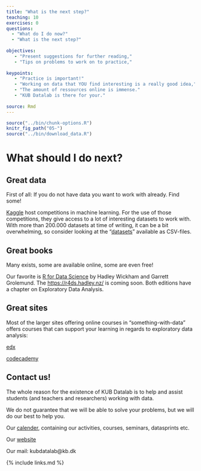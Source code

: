 ```yaml
---
title: "What is the next step?"
teaching: 10
exercises: 0
questions:
  - "What do I do now?"
  - "What is the next step?"
  
objectives:
   - "Present suggestions for further reading,"
   - "Tips on problems to work on to practice,"
   
keypoints:
   - "Practice is important!"
   - "Working on data that YOU find interesting is a really good idea,"
   - "The amount of ressources online is immense."
   - "KUB Datalab is there for your."
   
source: Rmd
---
```


```r
source("../bin/chunk-options.R")
knitr_fig_path("05-")
source("../bin/download_data.R")
```

# What should I do next?

## Great data
First of all: If you do not have data you want to work with 
already. Find some!

[Kaggle](https://www.kaggle.com/datasets) host competitions 
in machine learning. For the use of those competitions, they
give access to a lot of interesting datasets to work with.
With more than 200.000 datasets at time of writing, it can
be a bit overwhelming, so consider looking at the "[datasets](https://www.kaggle.com/datasets?fileType=csv)" available as CSV-files. 


## Great books

Many exists, some are available online, some are even free!

Our favorite is [R for Data Science](https://r4ds.had.co.nz/index.html) by Hadley Wickham and Garrett Grolemund. The [https://r4ds.hadley.nz/](2nd edition) is coming soon. Both editions have a chapter on Exploratory Data Analysis.

## Great sites

Most of the larger sites offering online courses in "something-with-data" offers courses that can support your 
learning in regards to exploratory data analysis:

[edx](https://www.edx.org/search?q=r)


[codecademy](https://www.codecademy.com/catalog/language/r)






## Contact us!

The whole reason for the existence of KUB Datalab is to help and assist 
students (and teachers and researchers) working with data. 

We do not guarantee that we will be able to solve your problems, but we will 
do our best to help you.

Our [calender](https://kubkalender.kb.dk/calendar/datalab?cid=6416&t=d&d=0000-00-00&cal=6416&inc=0), 
containing our activities, courses, seminars, datasprints etc.

Our [website](https://kub.kb.dk/datalab)

Our mail: kubdatalab@kb.dk



{% include links.md %}
